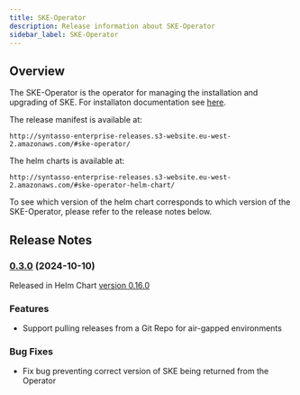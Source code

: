 ```yaml
---
title: SKE-Operator
description: Release information about SKE-Operator
sidebar_label: SKE-Operator
---
```


## Overview

The SKE-Operator is the operator for managing the installation and upgrading of
SKE. For installaton documentation see [here](/ske/kratix/intro).

The release manifest is available at:

```
http://syntasso-enterprise-releases.s3-website.eu-west-2.amazonaws.com/#ske-operator/
```

The helm charts is available at:

```
http://syntasso-enterprise-releases.s3-website.eu-west-2.amazonaws.com/#ske-operator-helm-chart/
```

To see which version of the helm chart corresponds to which version of the
SKE-Operator, please refer to the release notes below.

## Release Notes

### [0.3.0](http://syntasso-enterprise-releases.s3-website.eu-west-2.amazonaws.com/#ske-operator/v0.3.0/) (2024-10-10)

Released in Helm Chart [version 0.16.0](http://syntasso-enterprise-releases.s3-website.eu-west-2.amazonaws.com/#ske-operator-helm-chart/0.16.0/)

### Features

* Support pulling releases from a Git Repo for air-gapped environments


### Bug Fixes

* Fix bug preventing correct version of SKE being returned from the Operator
